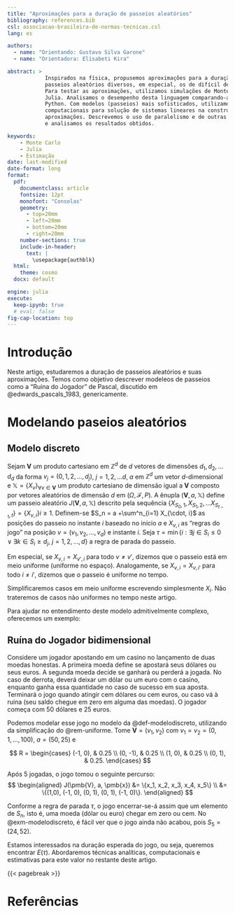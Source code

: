 ```yaml
--- 
title: "Aproximações para a duração de passeios aleatórios"
bibliography: references.bib
csl: associacao-brasileira-de-normas-tecnicas.csl
lang: es

authors:
  - name: "Orientando: Gustavo Silva Garone"
  - name: "Orientadora: Elisabeti Kira"

abstract: > 
            Inspirados na física, propusemos aproximações para a duração de
            passeios aleatórios diversos, em especial, os de difícil derivação analítica.
            Para testar as aproximações, utilizamos simulações de Monte Carlo na linguagem
            Julia. Analisamos o desempenho desta linguagem comparando-a com a linguagem
            Python. Com modelos (passeios) mais sofisticados, utilizamos recursos
            computacionais para solução de sistemas lineares na construção de novas
            aproximações. Descrevemos o uso de paralelismo e de outras ferramentas. Exibimos
            e analisamos os resultados obtidos.

keywords:
    - Monte Carlo
    - Julia
    - Estimação
date: last-modified
date-format: long
format:
  pdf:
    documentclass: article
    fontsize: 12pt
    monofont: "Consolas"
    geometry:
      - top=20mm
      - left=20mm
      - bottom=20mm
      - right=20mm
    number-sections: true
    include-in-header:
      text: |
        \usepackage{authblk}
  html:
    theme: cosmo
  docx: default

engine: julia
execute:
  keep-ipynb: true
  # eval: false
fig-cap-location: top
---
```


# Introdução

Neste artigo, estudaremos a duração de passeios aleatórios e suas aproximações.
Temos como objetivo descrever modeleos de passeios como a "Ruína do Jogador" de
Pascal, discutido em @edwards_pascals_1983, genericamente.

# Modelando paseios aleatórios

:::{#def-modelodiscreto}

## Modelo discreto

Sejam $\pmb{V}$ um produto cartesiano em $\mathbb{Z}^d$ de $d$ vetores de
dimensões $d_1, d_2, \dots d_d$ da forma $v_j =(0, 1, 2, \dots, d_j)$, $j =
1,2,\ldots d$, $a$ em $\mathbb{Z}^d$ um vetor $d$-dimensional e $\mathbb{X} =
\{X_{v}\}_{\forall v \in \pmb{V}}$ um produto cartesiano de dimensão igual a
$\pmb{V}$ composto por vetores aleatórios de dimensão $d$ em $(\Omega,
\mathscr{F}, P)$. A ênupla $(\pmb{V}, a, \mathbb{X})$ define um passeio
aleatório $J(\pmb{V},a, \mathbb{X})$ descrito pela sequência $\{X_{S_0, 1},
X_{S_1, 2}, \dots X_{S_{t-1}, t}\} = \{X_{v, i}\}{i\geq1}$. Definem-se $S_n = a
+\sum^n_{i=1} X_{\cdot, i}$ as posições do passeio no instante $i$ baseado no
início $a$ e $X_{v, i}$ as "regras do jogo" na posição $v = (v_1, v_2, \dots,
v_d)$ e instante $i$. Seja $\tau = \min\{i : \exists j \in S_i \leq 0 \lor
\exists k \in S_i \geq d_j,\ j = 1, 2, \dots, d\}$ a regra de parada do passeio.

:::



:::{#rem-uniforme} 
Em especial, se $X_{v, i} = X_{v', i}$ para todo
$v \neq v'$, dizemos que o passeio está em meio uniforme (uniforme no espaço).
Analogamente, se $X_{v, i} = X_{v, i'}$ para todo
$i \neq i'$, dizemos que o passeio é uniforme no tempo.

Simplificaremos casos em meio uniforme escrevendo simplesmente $X_{i}$.
Não trateremos de casos não uniformes no tempo neste artigo.
:::

Para ajudar no entendimento deste modelo admitivelmente complexo, oferecemos um
exemplo:

:::{#exm-modelodiscreto}

## Ruína do Jogador bidimensional

Considere um jogador apostando em um casino no lançamento de duas moedas
honestas. A primeira moeda define se apostará seus dólares ou seus euros. A
segunda moeda decide se ganhará ou perderá a jogada. No caso de derrota, deverá
deixar um dólar ou um euro com o casino, enquanto ganha essa quantidade no caso
de sucesso em sua aposta. Terminará o jogo quando atingir cem dólares ou cem
euros, ou caso vá à ruína (seu saldo chegue em zero em alguma das moedas). O
jogador começa com 50 dólares e 25 euros.

Podemos modelar esse jogo no modelo da @def-modelodiscreto, utilizando da
simplificação do @rem-uniforme. Tome $\pmb{V} = (v_1, v_2)$ com
$v_1 = v_2 = (0, 1, \dots, 100)$, $a = (50, 25)$ e

$$
R = \begin{cases}
(-1, 0), & 0.25 \\
(0, -1), & 0.25 \\
(1, 0), & 0.25 \\
(0, 1), & 0.25.
\end{cases}
$$

Após $5$ jogadas, o jogo tomou o seguinte percurso:
$$
\begin{aligned}
J(\pmb{V}, a, \pmb{x}) &= \{x_1, x_2, x_3, x_4, x_5\} \\
&= \{(1,0), (-1, 0), (0, 1), (0, 1), (-1, 0)\}.
\end{aligned}
$$

:::

Conforme a regra de parada $\tau$, o jogo encerrar-se-á assim que um elemento de
$S_n$, isto é, uma moeda (dólar ou euro) chegar em zero ou cem. No
@exm-modelodiscreto, é fácil ver que o jogo ainda não acabou, pois $S_5 = (24,
52)$.

Estamos interessados na duração esperada do jogo, ou seja, queremos encontrar
$E(\tau)$. Abordaremos técnicas analíticas, computacionais e estimativas para
este valor no restante deste artigo.

{{< pagebreak >}}

# Referências

:::{.refs}
::::
